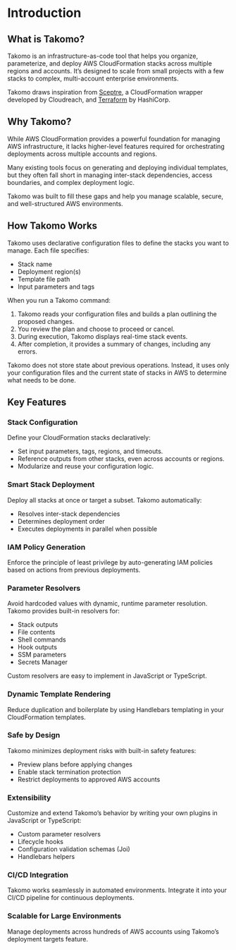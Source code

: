 # Introduction

## What is Takomo?

Takomo is an infrastructure-as-code tool that helps you organize, parameterize, and deploy AWS CloudFormation stacks across multiple regions and accounts. It’s designed to scale from small projects with a few stacks to complex, multi-account enterprise environments.

Takomo draws inspiration from [Sceptre](https://sceptre.cloudreach.com/), a CloudFormation wrapper developed by Cloudreach, and [Terraform](https://sceptre.cloudreach.com/) by HashiCorp.

## Why Takomo?

While AWS CloudFormation provides a powerful foundation for managing AWS infrastructure, it lacks higher-level features required for orchestrating deployments across multiple accounts and regions.

Many existing tools focus on generating and deploying individual templates, but they often fall short in managing inter-stack dependencies, access boundaries, and complex deployment logic.

Takomo was built to fill these gaps and help you manage scalable, secure, and well-structured AWS environments.

## How Takomo Works

Takomo uses declarative configuration files to define the stacks you want to manage. Each file specifies:
- Stack name
- Deployment region(s)
- Template file path
- Input parameters and tags

When you run a Takomo command:
1. Takomo reads your configuration files and builds a plan outlining the proposed changes.
2. You review the plan and choose to proceed or cancel.
3. During execution, Takomo displays real-time stack events.
4. After completion, it provides a summary of changes, including any errors.

Takomo does not store state about previous operations. Instead, it uses only your configuration files and the current state of stacks in AWS to determine what needs to be done.

## Key Features

### Stack Configuration

Define your CloudFormation stacks declaratively:
- Set input parameters, tags, regions, and timeouts.
- Reference outputs from other stacks, even across accounts or regions.
- Modularize and reuse your configuration logic.

### Smart Stack Deployment

Deploy all stacks at once or target a subset. Takomo automatically:
- Resolves inter-stack dependencies
- Determines deployment order
- Executes deployments in parallel when possible

### IAM Policy Generation

Enforce the principle of least privilege by auto-generating IAM policies based on actions from previous deployments.

### Parameter Resolvers

Avoid hardcoded values with dynamic, runtime parameter resolution. Takomo provides built-in resolvers for:
- Stack outputs
- File contents
- Shell commands
- Hook outputs
- SSM parameters
- Secrets Manager

Custom resolvers are easy to implement in JavaScript or TypeScript.

### Dynamic Template Rendering

Reduce duplication and boilerplate by using Handlebars templating in your CloudFormation templates.

### Safe by Design

Takomo minimizes deployment risks with built-in safety features:
- Preview plans before applying changes
- Enable stack termination protection
- Restrict deployments to approved AWS accounts

### Extensibility

Customize and extend Takomo’s behavior by writing your own plugins in JavaScript or TypeScript:
- Custom parameter resolvers
- Lifecycle hooks
- Configuration validation schemas (Joi)
- Handlebars helpers

### CI/CD Integration

Takomo works seamlessly in automated environments. Integrate it into your CI/CD pipeline for continuous deployments.

### Scalable for Large Environments

Manage deployments across hundreds of AWS accounts using Takomo’s deployment targets feature.
